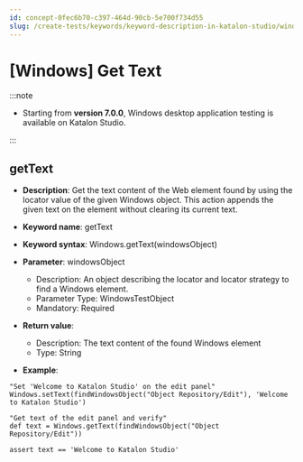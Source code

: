 ```yaml
---
id: concept-0fec6b70-c397-464d-90cb-5e700f734d55
slug: /create-tests/keywords/keyword-description-in-katalon-studio/windows-keywords/windows-get-text
---
```


# \[Windows\] Get Text


:::note

-   Starting from **version 7.0.0**, Windows desktop application testing is available on Katalon Studio.


:::

## getText

-   **Description**: Get the text content of the Web element found by using the locator value of the given Windows object. This action appends the given text on the element without clearing its current text.
-   **Keyword name**: getText
-   **Keyword syntax**: Windows.getText\(windowsObject\)
-   **Parameter**: windowsObject

    -   Description: An object describing the locator and locator strategy to find a Windows element.
    -   Parameter Type: WindowsTestObject
    -   Mandatory: Required
-   **Return value**:

    -   Description: The text content of the found Windows element
    -   Type: String
-   **Example**:

```
"Set 'Welcome to Katalon Studio' on the edit panel"
Windows.setText(findWindowsObject("Object Repository/Edit"), 'Welcome to Katalon Studio')

"Get text of the edit panel and verify"
def text = Windows.getText(findWindowsObject("Object Repository/Edit"))

assert text == 'Welcome to Katalon Studio'

```